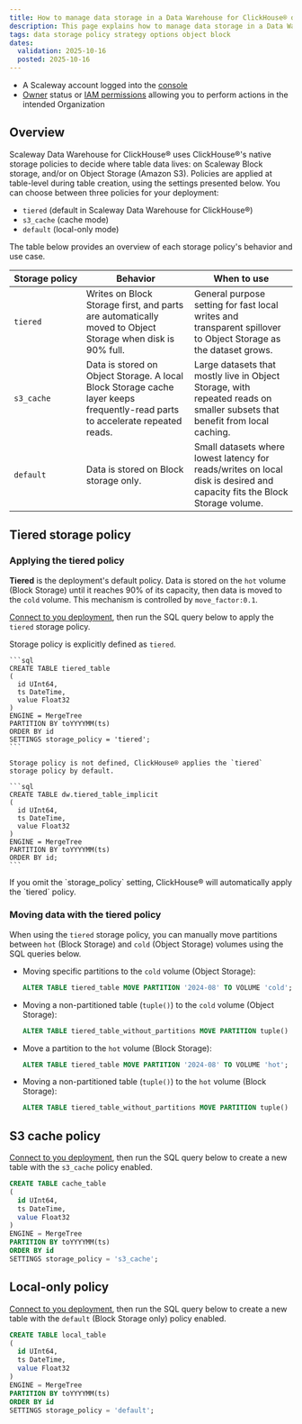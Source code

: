 ```yaml
---
title: How to manage data storage in a Data Warehouse for ClickHouse® deployment
description: This page explains how to manage data storage in a Data Warehouse for ClickHouse® deployment using storage policies
tags: data storage policy strategy options object block
dates:
  validation: 2025-10-16
  posted: 2025-10-16
---
```



<Requirements />

- A Scaleway account logged into the [console](https://console.scaleway.com)
- [Owner](/iam/concepts/#owner) status or [IAM permissions](/iam/concepts/#permission) allowing you to perform actions in the intended Organization

## Overview

Scaleway Data Warehouse for ClickHouse® uses ClickHouse®'s native storage policies to decide where table data lives: on Scaleway Block storage, and/or on Object Storage (Amazon S3). Policies are applied at table-level during table creation, using the settings presented below. You can choose between three policies for your deployment:

- `tiered` (default in Scaleway Data Warehouse for ClickHouse®)
- `s3_cache` (cache mode)
- `default` (local-only mode)

The table below provides an overview of each storage policy's behavior and use case.

| Storage&nbsp;policy | Behavior | When to use |
|------|---------|------------|
| `tiered` | Writes on Block Storage first, and parts are automatically moved to Object Storage when disk is 90% full. | General purpose setting for fast local writes and transparent spillover to Object Storage as the dataset grows. |
| `s3_cache` | Data is stored on Object Storage. A local Block Storage cache layer keeps frequently-read parts to accelerate repeated reads. | Large datasets that mostly live in Object Storage, with repeated reads on smaller subsets that benefit from local caching. |
| `default` | Data is stored on Block storage only. | Small datasets where lowest latency for reads/writes on local disk is desired and capacity fits the Block Storage volume. |

## Tiered storage policy

### Applying the tiered policy

**Tiered** is the deployment's default policy. Data is stored on the `hot` volume (Block Storage) until it reaches 90% of its capacity, then data is moved to the `cold` volume. This mechanism is controlled by `move_factor:0.1`.

[Connect to you deployment](/data-warehouse/how-to/connect-applications/), then run the SQL query below to apply the `tiered` storage policy.

<Tabs id="tiered-explicit-implicit">
  <TabsTab label="Explicit">
  
  Storage policy is explicitly defined as `tiered`.

    ```sql
    CREATE TABLE tiered_table
    (
      id UInt64,
      ts DateTime,
      value Float32
    )
    ENGINE = MergeTree
    PARTITION BY toYYYYMM(ts)
    ORDER BY id
    SETTINGS storage_policy = 'tiered';
    ```

  </TabsTab>
  <TabsTab label="Implicit">

    Storage policy is not defined, ClickHouse® applies the `tiered` storage policy by default.

    ```sql
    CREATE TABLE dw.tiered_table_implicit
    (
      id UInt64,
      ts DateTime,
      value Float32
    )
    ENGINE = MergeTree
    PARTITION BY toYYYYMM(ts)
    ORDER BY id;
    ```
  </TabsTab>
</Tabs>

<Message type="note">
If you omit the `storage_policy` setting, ClickHouse® will automatically apply the `tiered` policy.
</Message>

### Moving data with the tiered policy

When using the `tiered` storage policy, you can manually move partitions between `hot` (Block Storage) and `cold` (Object Storage) volumes using the SQL queries below.

- Moving specific partitions to the `cold` volume (Object Storage):

    ```sql
    ALTER TABLE tiered_table MOVE PARTITION '2024-08' TO VOLUME 'cold';
    ```

- Moving a non-partitioned table (`tuple()`) to the `cold` volume (Object Storage):

    ```sql
    ALTER TABLE tiered_table_without_partitions MOVE PARTITION tuple() TO VOLUME 'cold';
    ```

- Move a partition to the `hot` volume (Block Storage):

    ```sql
    ALTER TABLE tiered_table MOVE PARTITION '2024-08' TO VOLUME 'hot';
    ```
- Moving a non-partitioned table (`tuple()`) to the `hot` volume (Block Storage):

    ```sql
    ALTER TABLE tiered_table_without_partitions MOVE PARTITION tuple() TO VOLUME 'hot';
    ```

## S3 cache policy

[Connect to you deployment](/data-warehouse/how-to/connect-applications/), then run the SQL query below to create a new table with the `s3_cache` policy enabled.
```sql
CREATE TABLE cache_table
(
  id UInt64,
  ts DateTime,
  value Float32
)
ENGINE = MergeTree
PARTITION BY toYYYYMM(ts)
ORDER BY id
SETTINGS storage_policy = 's3_cache';
```

## Local-only policy

[Connect to you deployment](/data-warehouse/how-to/connect-applications/), then run the SQL query below to create a new table with the `default` (Block Storage only) policy enabled.

```sql
CREATE TABLE local_table
(
  id UInt64,
  ts DateTime,
  value Float32
)
ENGINE = MergeTree
PARTITION BY toYYYYMM(ts)
ORDER BY id
SETTINGS storage_policy = 'default';
```

